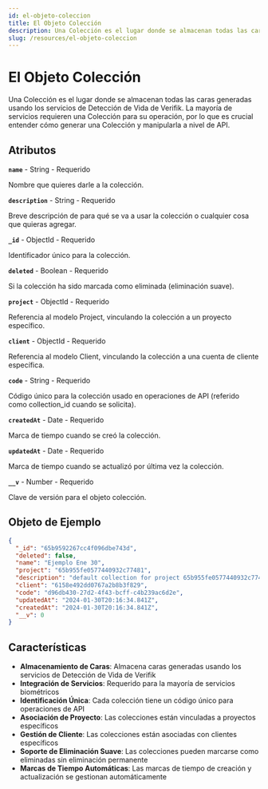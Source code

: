 ```yaml
---
id: el-objeto-coleccion
title: El Objeto Colección
description: Una Colección es el lugar donde se almacenan todas las caras generadas usando los servicios de Detección de Vida de Verifik. La mayoría de servicios requieren una Colección para su operación, por lo que es crucial entender cómo generar una Colección y manipularla a nivel de API.
slug: /resources/el-objeto-coleccion
---
```



# El Objeto Colección

Una Colección es el lugar donde se almacenan todas las caras generadas usando los servicios de Detección de Vida de Verifik. La mayoría de servicios requieren una Colección para su operación, por lo que es crucial entender cómo generar una Colección y manipularla a nivel de API.

## Atributos

**`name`** - String - Requerido

Nombre que quieres darle a la colección.

**`description`** - String - Requerido

Breve descripción de para qué se va a usar la colección o cualquier cosa que quieras agregar.

**`_id`** - ObjectId - Requerido

Identificador único para la colección.

**`deleted`** - Boolean - Requerido

Si la colección ha sido marcada como eliminada (eliminación suave).

**`project`** - ObjectId - Requerido

Referencia al modelo Project, vinculando la colección a un proyecto específico.

**`client`** - ObjectId - Requerido

Referencia al modelo Client, vinculando la colección a una cuenta de cliente específica.

**`code`** - String - Requerido

Código único para la colección usado en operaciones de API (referido como collection_id cuando se solicita).

**`createdAt`** - Date - Requerido

Marca de tiempo cuando se creó la colección.

**`updatedAt`** - Date - Requerido

Marca de tiempo cuando se actualizó por última vez la colección.

**`__v`** - Number - Requerido

Clave de versión para el objeto colección.

## Objeto de Ejemplo

<Tabs>
  <TabItem value="example" label="Ejemplo">

```json
{
  "_id": "65b9592267cc4f096dbe743d",
  "deleted": false,
  "name": "Ejemplo Ene 30",
  "project": "65b955fe0577440932c77481",
  "description": "default collection for project 65b955fe0577440932c77481",
  "client": "6158e492dd0767a2b8b3f829",
  "code": "d96db430-27d2-4f43-bcff-c4b239ac6d2e",
  "updatedAt": "2024-01-30T20:16:34.841Z",
  "createdAt": "2024-01-30T20:16:34.841Z",
  "__v": 0
}
```

  </TabItem>
</Tabs>

## Características

- **Almacenamiento de Caras**: Almacena caras generadas usando los servicios de Detección de Vida de Verifik
- **Integración de Servicios**: Requerido para la mayoría de servicios biométricos
- **Identificación Única**: Cada colección tiene un código único para operaciones de API
- **Asociación de Proyecto**: Las colecciones están vinculadas a proyectos específicos
- **Gestión de Cliente**: Las colecciones están asociadas con clientes específicos
- **Soporte de Eliminación Suave**: Las colecciones pueden marcarse como eliminadas sin eliminación permanente
- **Marcas de Tiempo Automáticas**: Las marcas de tiempo de creación y actualización se gestionan automáticamente
